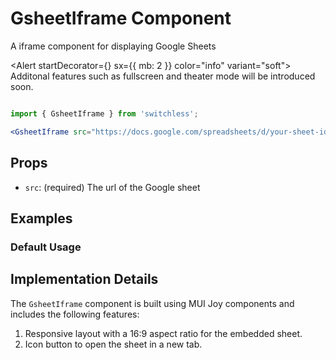 






<Meta of={GsheetIframeStories} />

# GsheetIframe Component

<Subtitle>
  A iframe component for displaying Google Sheets
</Subtitle>

<Alert startDecorator={<InfoIcon />} sx={{ mb: 2 }} color="info" variant="soft">
 Additonal features such as fullscreen and theater mode will be introduced soon.
</Alert>

```jsx

import { GsheetIframe } from 'switchless';

<GsheetIframe src="https://docs.google.com/spreadsheets/d/your-sheet-id/edit"/>

```

## Props
- `src`: (required) The url of the Google sheet



## Examples

### Default Usage

<Canvas of={GsheetIframeStories.Default} />


## Implementation Details

The `GsheetIframe` component is built using MUI Joy components and includes the following features:

1. Responsive layout with a 16:9 aspect ratio for the embedded sheet.
2. Icon button to open the sheet in a new tab.


